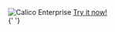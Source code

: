 <div id='enterprise-header'>
  <img
    className='calico-enterprise-img'
    src='/img/calico-enterprise/v3.14/calico-enterprise-logo-128px.png'
    alt='Calico Enterprise'
  />
  <a
    href='https://www.tigera.io/tigera-products/cloud-trial?utm_referring_url=dynamic&utm_source=projectcalico-docs&utm_medium=website&utm_campaign=calico-docs-conversion'
    className='request-demo-button'
    target='_blank'
    rel='noopener noreferreer'
  >
    Try it now!
  </a>
</div>{' '}
